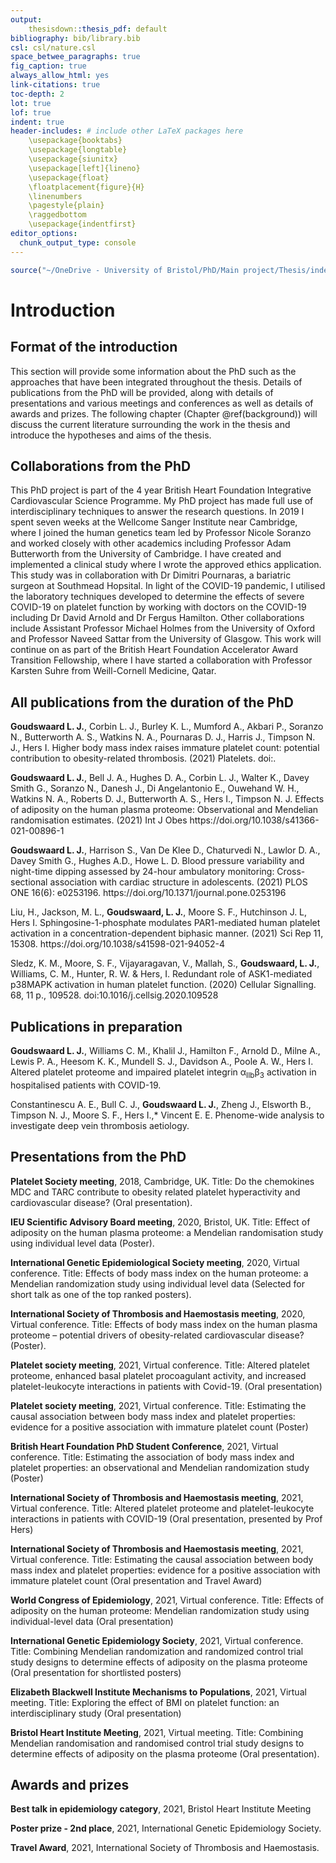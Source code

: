 ```yaml
---
output: 
    thesisdown::thesis_pdf: default
bibliography: bib/library.bib
csl: csl/nature.csl
space_betwee_paragraphs: true
fig_caption: true
always_allow_html: yes
link-citations: true
toc-depth: 2
lot: true
lof: true
indent: true
header-includes: # include other LaTeX packages here
    \usepackage{booktabs}
    \usepackage{longtable}
    \usepackage{siunitx}
    \usepackage[left]{lineno}
    \usepackage{float}
    \floatplacement{figure}{H}
    \linenumbers
    \pagestyle{plain}
    \raggedbottom 
    \usepackage{indentfirst}
editor_options: 
  chunk_output_type: console
---
```


```r
source("~/OneDrive - University of Bristol/PhD/Main project/Thesis/index/packages.R")
```
# Introduction

## Format of the introduction
This section will provide some information about the PhD such as the approaches that have been integrated throughout the thesis. Details of publications from the PhD will be provided, along with details of presentations and various meetings and conferences as well as details of awards and prizes. The following chapter (Chapter \@ref(background)) will discuss the current literature surrounding the work in the thesis and introduce the hypotheses and aims of the thesis.

## Collaborations from the PhD
This PhD project is part of the 4 year British Heart Foundation Integrative Cardiovascular Science Programme. My PhD project has made full use of interdisciplinary techniques to answer the research questions. In 2019 I spent seven weeks at the Wellcome Sanger Institute near Cambridge, where I joined the human genetics team led by Professor Nicole Soranzo and worked closely with other academics including Professor Adam Butterworth from the University of Cambridge. I have created and implemented a clinical study where I wrote the approved ethics application. This study was in collaboration with Dr Dimitri Pournaras, a bariatric surgeon at Southmead Hopsital. In light of the COVID-19 pandemic, I utilised the laboratory techniques developed to determine the effects of severe COVID-19 on platelet function by working with doctors on the COVID-19 including Dr David Arnold and Dr Fergus Hamilton. Other collaborations include Assistant Professor Michael Holmes from the University of Oxford and Professor Naveed Sattar from the University of Glasgow. This work will continue on as part of the British Heart Foundation Accelerator Award Transition Fellowship, where I have started a collaboration with Professor Karsten Suhre from Weill-Cornell Medicine, Qatar.

## All publications from the duration of the PhD

**Goudswaard L. J.**, Corbin L. J., Burley K. L., Mumford A., Akbari P., Soranzo N., Butterworth A. S., Watkins N. A., Pournaras D. J., Harris J., Timpson N. J., Hers I. Higher body mass index raises immature platelet count: potential contribution to obesity-related thrombosis. (2021) Platelets. doi:. 

**Goudswaard L. J.**, Bell J. A., Hughes D. A., Corbin L. J., Walter K., Davey Smith G., Soranzo N., Danesh J., Di Angelantonio E., Ouwehand W. H., Watkins N. A., Roberts D. J., Butterworth A. S., Hers I., Timpson N. J. Effects of adiposity on the human plasma proteome: Observational and Mendelian randomisation estimates. (2021) Int J Obes https://doi.org/10.1038/s41366-021-00896-1

**Goudswaard L. J.**, Harrison S., Van De Klee D., Chaturvedi N., Lawlor D. A., Davey Smith G., Hughes A.D., Howe L. D. Blood pressure variability and night-time dipping assessed by 24-hour ambulatory monitoring: Cross-sectional association with cardiac structure in adolescents. (2021) PLOS ONE 16(6): e0253196. https://doi.org/10.1371/journal.pone.0253196

Liu, H., Jackson, M. L., **Goudswaard, L. J.**, Moore S. F., Hutchinson J. L, Hers I.  Sphingosine-1-phosphate modulates PAR1-mediated human platelet activation in a concentration-dependent biphasic manner. (2021) Sci Rep 11, 15308. https://doi.org/10.1038/s41598-021-94052-4

Sledz, K. M., Moore, S. F., Vijayaragavan, V., Mallah, S., **Goudswaard, L. J.**, Williams, C. M., Hunter, R. W. & Hers, I. Redundant role of ASK1-mediated p38MAPK activation in human platelet function. (2020) Cellular Signalling. 68, 11 p., 109528. doi:10.1016/j.cellsig.2020.109528 

## Publications in preparation

**Goudswaard L. J.**, Williams C. M., Khalil J., Hamilton F., Arnold D., Milne A., Lewis P. A., Heesom K. K., Mundell S. J., Davidson A., Poole A. W., Hers I. Altered platelet proteome and impaired platelet integrin α~IIb~β~3~ activation in hospitalised patients with COVID-19. 

Constantinescu A. E., Bull C. J., **Goudswaard L. J.**, Zheng J., Elsworth B., Timpson N. J., Moore S. F., Hers I.,* Vincent E. E. Phenome-wide analysis to investigate deep vein thrombosis aetiology.

## Presentations from the PhD

**Platelet Society meeting**, 2018, Cambridge, UK. Title: Do the chemokines MDC and TARC contribute to obesity related platelet hyperactivity and cardiovascular disease? (Oral presentation).

**IEU Scientific Advisory Board meeting**, 2020, Bristol, UK. Title: Effect of adiposity on the human plasma proteome: a Mendelian randomisation study using individual level data (Poster).

**International Genetic Epidemiological Society meeting**, 2020, Virtual conference. Title: Effects of body mass index on the human proteome: a Mendelian randomization study using individual level data (Selected for short talk as one of the top ranked posters).

**International Society of Thrombosis and Haemostasis meeting**, 2020, Virtual conference. Title: Effects of body mass index on the human plasma proteome – potential drivers of obesity-related cardiovascular disease? (Poster). 

**Platelet society meeting**, 2021, Virtual conference. Title: Altered platelet proteome, enhanced basal platelet procoagulant activity, and increased platelet-leukocyte interactions in patients with Covid-19. (Oral presentation)

**Platelet society meeting**, 2021, Virtual conference. Title: Estimating the causal association between body mass index and platelet properties: evidence for a positive association with immature platelet count (Poster)

**British Heart Foundation PhD Student Conference**, 2021, Virtual conference. Title: Estimating the association of body mass index and platelet properties: an observational and Mendelian randomization study (Poster)

**International Society of Thrombosis and Haemostasis meeting**, 2021, Virtual conference. Title: Altered platelet proteome and platelet-leukocyte interactions in patients with COVID-19 (Oral presentation, presented by Prof Hers)

**International Society of Thrombosis and Haemostasis meeting**, 2021, Virtual conference. Title: Estimating the causal association between body mass index and platelet properties: evidence for a positive association with immature platelet count (Oral presentation and Travel Award)

**World Congress of Epidemiology**, 2021, Virtual conference. Title: Effects of adiposity on the human proteome: Mendelian randomization study using individual-level data (Oral presentation)

**International Genetic Epidemiology Society**, 2021, Virtual conference. Title: Combining Mendelian randomization and randomized control trial study designs to determine effects of adiposity on the plasma proteome (Oral presentation for shortlisted posters)

**Elizabeth Blackwell Institute Mechanisms to Populations**, 2021, Virtual meeting. Title: Exploring the effect of BMI on platelet function: an interdisciplinary study (Oral presentation)

**Bristol Heart Institute Meeting**, 2021, Virtual meeting. Title: Combining Mendelian randomisation and randomised control trial study designs to determine effects of adiposity on the plasma proteome (Oral presentation).

## Awards and prizes

**Best talk in epidemiology category**, 2021, Bristol Heart Institute Meeting

**Poster prize - 2nd place**, 2021, International Genetic Epidemiology Society.

**Travel Award**, 2021, International Society of Thrombosis and Haemostasis.